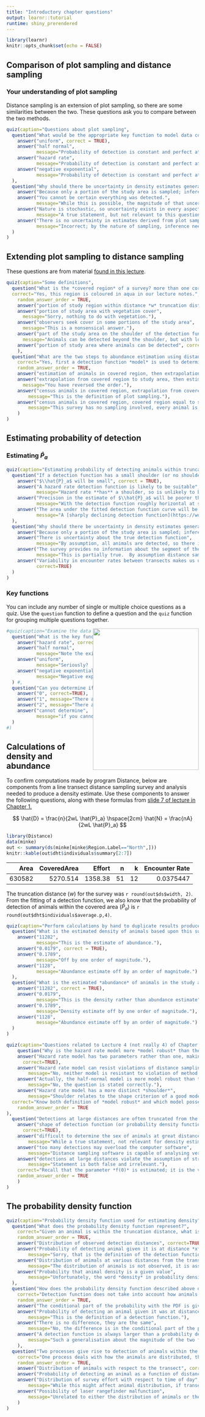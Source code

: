 ```yaml
---
title: "Introductory chapter questions"
output: learnr::tutorial
runtime: shiny_prerendered
---
```


```r
library(learnr)
knitr::opts_chunk$set(echo = FALSE)
```


## Comparison of plot sampling and distance sampling

### Your understanding of plot sampling 

Distance sampling is an extension of plot sampling, so there are some similarities between the two.  These questions ask you to compare between the two methods.

```r
quiz(caption="Questions about plot sampling",
  question("What would be the appropriate key function to model data collected using plot sampling?",
    answer("uniform", correct = TRUE),
    answer("half normal", 
           message="Probability of detection is constant and perfect at all distances."),
    answer("hazard rate", 
           message="Probability of detection is constant and perfect at all distances."),
    answer("negative exponential", 
           message="Probability of detection is constant and perfect at all distances.")
  ),
  question("Why should there be uncertainty in density estimates generated by plot sampling when there is no detection function to fit?",
    answer("Because only a portion of the study area is sampled; inference must be drawn to portions of the study area not visited.", correct = TRUE),
    answer("You cannot be certain everything was detected.", 
           message="While this is possible, the magnitude of that uncertainty cannot be quantified."),
    answer("Nature is stochastic, so uncertainty exists in every aspect of population assessment.",
           message="A true statement, but not relevant to this question."),
    answer("There is no uncertainty in estimates derived from plot sampling.",
           message="Incorrect; by the nature of sampling, inference needs to be made about something that is not observed.")
  )
)
```

## Extending plot sampling to distance sampling

These questions are from material [found in this lecture](https://workshops.distancesampling.org/online-course/lecturepdfs/Ch1/L1-2 Introduction to Distance Sampling.pdf).

```r
quiz(caption="Some definitions",
  question("What is the *covered region* of a survey? more than one correct response",
  correct="Yes, this region is coloured in aqua in our lecture notes.", 
	random_answer_order = TRUE,
    answer("portion of study region within distance *w* truncation distance of any line or point transect", correct=TRUE),
	answer("portion of study area with vegetation cover", 
	  message="Sorry, nothing to do with vegetation."),
	answer("observers seek cover in some portions of the study area", 
	  message="This is a nonsensical answer."),
	answer("part of the study area on the shoulder of the detection function", 
	  message="Animals can be detected beyond the shoulder, but with lower probability."),
	answer("portion of study area where animals can be detected", correct=TRUE)
	),
  question("What are the two steps to abundance estimation using distance sampling surveys?",
    correct="Yes, first a detection function *model* is used to determine animals missed in the covered region. From that estimate of density, that density estimate is extrapolated to the full study area.", 
	random_answer_order = TRUE,
    answer("estimation of animals in covered region, then extrapolation from covered region to study area.", correct=TRUE),
    answer("extrapolation from covered region to study area, then estimation of animals in covered region",
      message="You have reversed the order."),
    answer("census animals in covered region, extrapolation from covered region to study area", 
	    message="This is the definition of plot sampling."),	
    answer("census animals in covered region, covered region equal to study area", 
	    message="This survey has no sampling involved, every animal is counted.")
    )
)
```


## Estimating probability of detection

### Estimating $\hat{P}_a$

```r
quiz(caption="Estimating probability of detecting animals within truncation distance of transects",
  question("If a detection function has a small shoulder (or no shoulder at all), what can we say?",
    answer("$\\hat{P}_a$ will be small", correct = TRUE),
    answer("A hazard rate detection function is likely to be suitable",
           message="Hazard rate **has** a shoulder, so is unlikely to be suitable."),
    answer("Precision in the estimate of $\\hat{P}_a$ will be poorer than if there is a distinct shoulder", correct = TRUE,
           message="With the detection function roughly horizontal at small distances, parameter(s) of the detection function can be estimated with greater precision."),
    answer("The area under the fitted detection function curve will be roughly equal to the area under the rectangle",
           message="A [sharply declining detection function](https://workshops.distancesampling.org/online-course/syllabus/Chapter7/#multi-species-survey---montrave-line-transects) will have a small area relative to the area under the rectangle.")
  ),
  question("Why should there be uncertainty in density estimates generated by plot sampling when there is no detection function to fit?",
    answer("Because only a portion of the study area is sampled; inference must be drawn to portions of the study area not visited.", correct = TRUE),
    answer("There is uncertainty about the true detection function", 
           message="By assumption, all animals are detected, so there is no detection function."),
    answer("The survey provides no information about the segment of the animal population away from the surveyed transects", 
           message="This is partially true.  By assumption distance sampling assumes that transects are placed randomly so that data collected on transects is relevant to portions of the study area not sampled."),
    answer("Variability in encounter rates between transects makes us uncertain about the encounter rate on a transect located elsewhere on the study area",
           correct=TRUE)
  )
)
```

### Key functions

You can include any number of single or multiple choice questions as a quiz. Use the `question` function to define a question and the `quiz` function for grouping multiple questions together.  

<img src="images/hrhist(minke).png" style="float:right; width:277px; height:370px">

```r
#quiz(caption="Examine the data and detection function at right for these questions.",
  question("What is the key function fitted to these perpendicular distance data?",
    answer("hazard rate", correct=TRUE),
    answer("half normal", 
           message="Note the existence of a shoulder on the function; half normal has a gradual decline even at small perpendicular distances."),
    answer("uniform",
           message="Seriously?  A uniform key function does not diminish at all."),
    answer("negative exponential",
           message="Negative exponential has **no** shoulder and drops away rapidly at small perpendicular distances.")
  ) #,
  question("Can you determine if there were adjustments included in detection function; if so how many?",
    answer("0", correct=TRUE),
    answer("1", message="There are no 'wiggles' in the detection function"),
    answer("2", message="There are no 'wiggles' in the detection function as would be caused by two adjustment terms"),
    answer("cannot determine",
           message="if you cannot determine, then review the lecture on key functions and adjustment terms")
  )
#)
```

## Calculations of density and abundance

To confirm computations made by program Distance, below are components from a line transect distance sampling survey and analysis needed to produce a density estimate.  Use these components to answer the following questions, along with these formulas from [slide 7 of lecture in Chapter 1.](https://workshops.distancesampling.org/online-course/lecturepdfs/Ch1/L1-5%20Three%20More%20Ways.pdf)

$$
\hat{D} = \frac{n}{2wL \hat{P}_a} \hspace{2cm} \hat{N} = \frac{nA}{2wL \hat{P}_a}
$$

```r
library(Distance)
data(minke)
out <- summary(ds(minke[minke$Region.Label=="North",]))
knitr::kable(out$dht$individuals$summary[2:7])
```

|   Area| CoveredArea|  Effort|  n|  k|Encounter Rate|
|------:|-----------:|-------:|--:|--:|-------------:|
| 630582|    5270.514| 1358.38| 51| 12|     0.0375447|

The truncation distance ($w$) for the survey was `r round(out$ds$width, 2)`. From the fitting of a detection function, we also know that the probability of detection of animals within the covered area $(\hat{P}_a)$ is `r round(out$dht$individuals$average.p,4)`.


```r
quiz(caption="Perform calculations by hand to duplicate results produced by Distance software",
  question("What is the estimated density of animals based upon this summary information?",
    answer("11282", 
           message="This is the estimate of abundance."),
    answer("0.0179", correct = TRUE),
    answer("0.1789", 
           message="Off by one order of magnitude."),
    answer("1128", 
           message="Abundance estimate off by an order of magnitude.")
  ),
  question("What is the estimated *abundance* of animals in the study area?",
    answer("11282", correct = TRUE),
    answer("0.0179", 
           message="This is the density rather than abundance estimate"),
    answer("0.1789", 
           message="Density estimate off by one order of magnitude."),
    answer("1128", 
           message="Abundance estimate off by an order of magnitude.")
  )
)
```

<!--
quiz(caption="Introductory Lecture",
  question("What is the *covered region* of a survey? (more than one correct response)",
    correct="", 
	random_answer_order = TRUE,
    answer=("portion of study region within distance *w* (truncation distance) of any line or point transect", correct=TRUE),
	answer=("portion of study area with vegetation cover", 
	  message="Sorry, nothing to do with vegetation."),
	answer=("observers seek cover in some portions of the study area", 
	  message="This is a nonsensical answer."),
	answer=("part of the study area on the shoulder of the detection function", 
	  message="Animals can be detected beyond the shoulder, but with lower probability."),
	answer=("portion of study area where animals can be detected", correct=TRUE)
	),
  question("What are the two steps to abundance estimation using distance sampling surveys?",
    correct="", 
	random_answer_order = TRUE,
    answer=("estimation of animals in covered region, then extrapolation from covered region to study area", correct=TRUE),
    answer=("extrapolation from covered region to study area, then estimation of animals in covered region",
      message="You have reversed the order."),
    answer=("census animals in covered region, extrapolation from covered region to study area", 
	  message="This is the definition of plot sampling."),	
    answer=("census animals in covered region, covered region equal to study area", 
	  message="This survey has no sampling involved, every animal is counted.")
    )
)


The diagram below shows the result of a point transect survey.  The detected animals are indicated as red dots.  For the western-most two rows of point transects, we are given information of not only the animals detected, but also the animals within the detection range, but undetected, are shown in blue. 
- The detection radius for each point is 5 units, you can see there are 32 sampling points
- size of rectangular study area is 5000 units

![](images/allonplot.png)

> cat(" n", number.detected,
+     "\n undetected", number.onplot.not.detected,
+     "\n Pa", pa,
+     "\n Nc", Nc,
+     "\n a", little.a,
+     "\ ..." ... [TRUNCATED] 
 n 72 
 undetected 14 
 Pa 0.8372093 
 Nc 86 
 a 2513.274 
 A 5000 
 Nhat 171.0916
 

Use this information to answer the following questions.

quiz(caption="Answer the following questions based upon the information given above",
  question("How large is the covered region?",
	random_answer_order = TRUE,
    answer="", correct=TRUE),
    answer="", message=""),
    answer="", message=""),
    answer="", message="")
  ),
  question("Based upon the information from the first two rows of point transects, what is P(a)?",
	random_answer_order = TRUE,
    answer="", correct=TRUE),
    answer="", message=""),
    answer="", message=""),
    answer="", message="")
  ),
  question("Assuming P(a) is the same for the remaining point transects, estimate the abundance of animals in the covered region",
	random_answer_order = TRUE,
    answer="", correct=TRUE),
    answer="", message=""),
    answer="", message=""),
    answer="", message="")
  ),
  question("Given the estimate of abundance in the covered region, estimate the abundance over the entire study area",
	random_answer_order = TRUE,
    answer="", correct=TRUE),
    answer="", message=""),
    answer="", message=""),
    answer="", message="")
	)
)	
-->

```r
quiz(caption="Questions related to Lecture 4 (not really 4) of Chapter 1",
	question("Why is the hazard rate model more *model robust* than the half-normal model?",
    answer("Hazard rate model has two parameters rather than one, making it more flexible.", 
      correct=TRUE),
    answer("Hazard rate model can resist violations of distance sampling assumptions.", 
	    message="No, neither model is resistant to violation of method assumptions."),
    answer("Actually, the half-normal model is more model robust than the hazard rate model.", 
	    message="No, the question is stated correctly."),
    answer("Hazard rate model has a more distinct *shoulder*", 
	    message="Shoulder relates to the shape criterion of a good model, rather than the criterion of model robustness."),
  correct="Know both definition of *model robust* and which model possesses that characteristic.",
	random_answer_order = TRUE  
),
  question("Detections at large distances are often truncated from the data set prior to analysis.  Why?",
    answer("shape of detection function (or probability density function) is most critical at small distances", 
      correct=TRUE),
    answer("difficult to determine the sex of animals at great distances", 
	    message="While a true statement, not relevant for density estimation."),
    answer("too many detections may overload the computer software", 
	    message="Distance sampling software is capable of analysing very large data sets, this is not a problem."),
    answer("detections at large distances violate the assumption of strip transects", 
	    message="Statement is both false and irrelevant."),
    correct="Recall that the parameter *f(0)* is estimated; it is the value the probability density function takes on at distance 0.  Detections at large distances contain little information about *f(0)*.",
  	random_answer_order = TRUE
	)
)	
```

## The probability density function

```r
quiz(caption="Probability density function used for estimating density",
  question("What does the probability density function represent?",
    correct="Given an animal is within the truncation distance, what is the probability it was detected within a small interval of distances from the transect.",
	random_answer_order = TRUE,
    answer("Distribution of observed detection distances", correct=TRUE),
    answer("Probability of detecting animal given it is at distance *x*", 
	    message="Sorry, that is the definition of the detection function *g(x)*."),
    answer("Distribution of animals at various distances from the transect", 
	    message="The distribution of animals is not observed, it is assumed."),
    answer("Probability that animal density is a given value", 
	    message="Unfortunately, the word *density* in probability density function has nothing to do with animal density that is being estimated by distance sampling.")
  ),
  question("How does the probability density function described above differ from a detection function?",
    correct="Detection function does not take into account how animals distribute themselves with respect to the transect.  Detection function only considers the detection process, not the animal distribution process.",
	random_answer_order = TRUE,	
    answer("The conditional part of the probability with the PDF is given the detection was somewhere within the detection region (within distance *w* of the transect)", correct=TRUE),
    answer("Probability of detecting an animal given it was at distance *x* of the transect", 
	    message="This is the definition of a detection function."),
    answer("There is no difference, they are the same", 
	    message="No, the difference is in the conditional part of the probability statement."),
    answer("A detection function is always larger than a probability density function", 
	    message="Such a generalisation about the magnitude of the two functions cannot be drawn.")
	),
  question("Two processes give rise to detection of animals within the truncation distance; identify the two processes.",
    correct="One process deals with how the animals are distributed, the other deals with how the observers perceive the animals.",
	random_answer_order = TRUE,	
    answer("Distribution of animals with respect to the transect", correct=TRUE),
    answer("Probability of detecting an animal as a function of distance from transect", correct=TRUE),
    answer("Distribution of survey effort with respect to time of day", 
	    message="While this might affect animal distribution, if transects are placed at random in sufficient numbers, this should not affect distribution of detections."),
    answer("Possibility of laser rangefinder malfunction", 
	    message="Unrelated to either the distribution of animals or the detection process")
	)
)
```